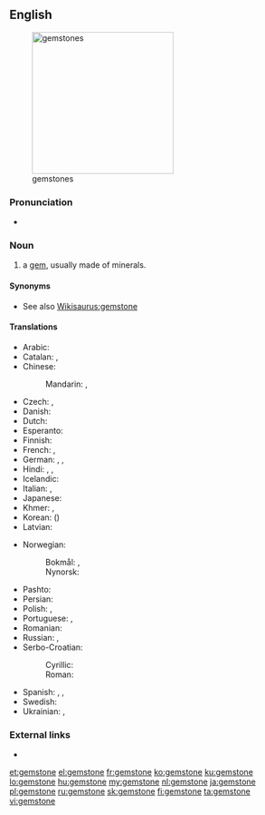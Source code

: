 ==English==
[[File:Birthstones.svg|thumb|right|250px|gemstones]]

===Pronunciation===
* {{audio|en-us-gemstone.ogg|Audio (US)|lang=en}}

===Noun===
{{en-noun}}

# a [[gem]], usually made of minerals.

====Synonyms====
* See also [[Wikisaurus:gemstone]]

====Translations====
{{trans-top|a gem}}
* Arabic: {{t|ar|جَوْهَرَة|f}}
* Catalan: {{t|ca|pedra preciosa}}, {{t|ca|gemma}}
* Chinese:
*: Mandarin: {{t|cmn|寶石|sc=Hani}}, {{t+|cmn|宝石|tr=bǎoshí|sc=Hani}}
* Czech: {{t|cs|klenot|m}}, {{t+|cs|drahokam|m}}
* Danish: {{t|da|ædelsten|c}}
* Dutch: {{t+|nl|edelsteen|m}}
* Esperanto: {{t|eo|gemo}}
* Finnish: {{t+|fi|jalokivi}}
* French: {{t+|fr|pierre précieuse|f}}, {{t+|fr|joyau|m}}
* German: {{t+|de|Edelstein|m}}, {{t+|de|Juwel|n}}, {{t+|de|Kleinod|n}}
* Hindi: {{t|hi|मणि|m|tr=maṇi}}, {{t|hi|रत्न|tr=rátna}}, {{t|hi|पत्थर|m|tr=patthar}}
* Icelandic: {{t+|is|gimsteinn|m}}
* Italian: {{t|it|pietra preziosa|f}}, {{t+|it|gemma|f}}
* Japanese: {{t+|ja|宝石|tr=ほうせき, hōseki|sc=Jpan}}
* Khmer: {{t+|km|ត្បូង|tr=tbōŋ|sc=Khmr}}, {{t+|km|មណី|tr=monī, meaʔnī|sc=Khmr}}
* Korean: {{t+|ko|보석|sc=Kore}} ({{t+|ko|寶石|sc=Kore}})
* Latvian: {{t|lv|dārgakmens|m|sc=Cyrl}}
{{trans-mid}}
* Norwegian:
*: Bokmål: {{t+|nb|edelstein|m}}, {{t+|nb|edelsten|m}}
*: Nynorsk: {{t|nn|edelstein|m}}
* Pashto: {{t+|ps|غمی|m|tr=ghamai}}
* Persian: {{t+|fa|نگین|tr=negin|sc=fa-Arab}}
* Polish: {{t+|pl|klejnot|m}}, {{t+|pl|kamień szlachetny|m}}
* Portuguese: {{t+|pt|pedra preciosa|f}}, {{t+|pt|gema|f}}
* Romanian: {{t+|ro|piatră prețioasă|f}}
* Russian: {{t+|ru|драгоце́нный ка́мень|m}}, {{t+|ru|самоцве́т|m}}
* Serbo-Croatian:
*: Cyrillic: {{t|sh|драгуљ|m}}
*: Roman: {{t+|sh|dragulj|m}}
* Spanish: {{t+|es|piedra preciosa|f}}, {{t+|es|joya|f}}, {{t+|es|alhaja|f}}
* Swedish: {{t+|sv|ädelsten|c}}
* Ukrainian: {{t|uk|дорогоцінний камінь|m|tr=dorohocínnyj kámin'}}, {{t|uk|самоцвіт|m|tr=samocvít}}
{{trans-bottom}}

===External links===
* {{pedialite}}

[[et:gemstone]]
[[el:gemstone]]
[[fr:gemstone]]
[[ko:gemstone]]
[[ku:gemstone]]
[[lo:gemstone]]
[[hu:gemstone]]
[[my:gemstone]]
[[nl:gemstone]]
[[ja:gemstone]]
[[pl:gemstone]]
[[ru:gemstone]]
[[sk:gemstone]]
[[fi:gemstone]]
[[ta:gemstone]]
[[vi:gemstone]]